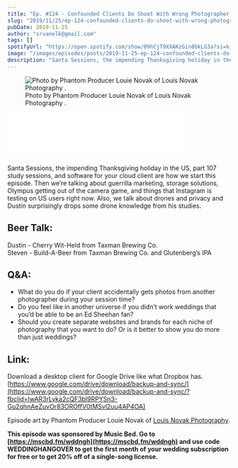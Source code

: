 ```yaml
---
title: "Ep. #124 - Confounded Clients Do Shoot With Wrong Photographer, Don't Realize Till It's Over"
slug: "2019/11/25/ep-124-confounded-clients-do-shoot-with-wrong-photographer-dont-realize-till-its-over"
pubDate: 2019-11-25
author: "srvanelk@gmail.com"
tags: []
spotifyUrl: "https://open.spotify.com/show/09hCjT9XXAKzGin8bkLG3a?si=kjRZvQ1JTb6Ov3HVzSSlWA"
image: "/images/episodes/posts/2019-11-25-ep-124-confounded-clients-do-shoot-with-wrong-photographer-dont-realize-till-its-over/Louie+Novak+-+1.webp"
description: "Santa Sessions, the impending Thanksgiving holiday in the US, part 107 study sessions, and software for your cloud client are how we start this episode. Then we’re talking about guerrilla marketing, storage solutions, Olympus getting out of the camera game, and things that Instagram is testing on US users right now. Also, we talk about drones and privacy and Dustin surprisingly drops some drone knowledge from his studies."
---
```


<figure>
  <img src="/images/episodes/posts/2019-11-25-ep-124-confounded-clients-do-shoot-with-wrong-photographer-dont-realize-till-its-over/Louie+Novak+-+1.webp" alt=" Photo by Phantom Producer Louie Novak of  Louis Novak Photography . " />
  <figcaption>Photo by Phantom Producer Louie Novak of  Louis Novak Photography .</figcaption>
</figure>
<iframe class="embedly-embed" src="//cdn.embedly.com/widgets/media.html?src=https%3A%2F%2Fanchor.fm%2Fweddingphotohangover%2Fembed%2Fepisodes%2FEp--124---Confounded-Clients-Do-Shoot-With-Wrong-Photographer--Dont-Realize-Till-Its-Over-e967r5&url=https%3A%2F%2Fanchor.fm%2Fweddingphotohangover%2Fepisodes%2FEp--124---Confounded-Clients-Do-Shoot-With-Wrong-Photographer--Dont-Realize-Till-Its-Over-e967r5&image=https%3A%2F%2Fd3t3ozftmdmh3i.cloudfront.net%2Fproduction%2Fpodcast_uploaded_episode400%2F805714%2F805714-1574658089136-26eb1b5550981.jpg&key=61d05c9d54e8455ea7a9677c366be814&type=text%2Fhtml&schema=anchor&wmode=opaque" width="400" height="102" scrolling="no" frameborder="0" allow="autoplay; fullscreen" allowfullscreen="true"></iframe>

Santa Sessions, the impending Thanksgiving holiday in the US, part 107 study sessions, and software for your cloud client are how we start this episode. Then we’re talking about guerrilla marketing, storage solutions, Olympus getting out of the camera game, and things that Instagram is testing on US users right now. Also, we talk about drones and privacy and Dustin surprisingly drops some drone knowledge from his studies.

## Beer Talk:  
Dustin - Cherry Wit-Held from Taxman Brewing Co.  
Steven - Build-A-Beer from Taxman Brewing Co. and Glutenberg’s IPA

## Q&A:
- What do you do if your client accidentally gets photos from another photographer during your session time?
- Do you feel like in another universe if you didn’t work weddings that you’d be able to be an Ed Sheehan fan?
- Should you create separate websites and brands for each niche of photography that you want to do? Or is it better to show you do more than just weddings?

## Link:
Download a desktop client for Google Drive like what Dropbox has. [https://www.google.com/drive/download/backup-and-sync/](https://www.google.com/drive/download/backup-and-sync/?fbclid=IwAR3rLyka2cQF3bl9RPYSn3-Gu2qhnAeZuvOr83OROffV0tMSvl2uu4AP4OA)

Episode art by Phantom Producer Louie Novak of [Louis Novak Photography](http://www.louisnovak.com/).

**This episode was sponsored by Music Bed. Go to [https://mscbd.fm/wddngh](https://mscbd.fm/wddngh) and use code WEDDINGHANGOVER to get the first month of your wedding subscription for free or to get 20% off of a single-song license.**
